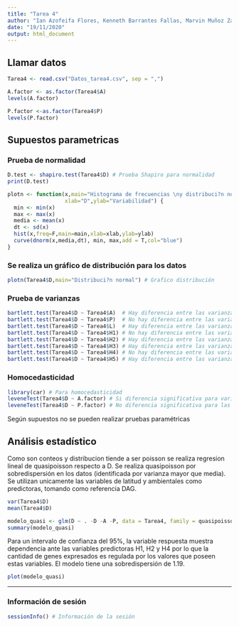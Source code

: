 ```yaml
---
title: "Tarea 4"
author: "Ian Azofeifa Flores, Kenneth Barrantes Fallas, Marvin Muñoz Zamora"
date: "19/11/2020"
output: html_document
---
```


## Llamar datos

```r
Tarea4 <- read.csv("Datos_tarea4.csv", sep = ",")

A.factor <- as.factor(Tarea4$A)
levels(A.factor)

P.factor <-as.factor(Tarea4$P)
levels(P.factor)
```

## Supuestos parametricas

### Prueba de normalidad 
```r
D.test <- shapiro.test(Tarea4$D) # Prueba Shapiro para normalidad
print(D.test)

plotn <- function(x,main="Histograma de frecuencias \ny distribuci?n normal",
                  xlab="D",ylab="Variabilidad") {
  min <- min(x)
  max <- max(x)
  media <- mean(x)
  dt <- sd(x)
  hist(x,freq=F,main=main,xlab=xlab,ylab=ylab)
  curve(dnorm(x,media,dt), min, max,add = T,col="blue")
}

```

### Se realiza un gráfico de distribución para los datos


```r
plotn(Tarea4$D,main="Distribuci?n normal") # Grafico distribución

```

### Prueba de varianzas 

```r
bartlett.test(Tarea4$D ~ Tarea4$A)  # Hay diferencia entre las varianzas 
bartlett.test(Tarea4$D ~ Tarea4$P)  # No hay diferencia entre las varianzas
bartlett.test(Tarea4$D ~ Tarea4$L)  # Hay diferencia entre las varianzas
bartlett.test(Tarea4$D ~ Tarea4$H1) # No hay diferencia entre las varianzas
bartlett.test(Tarea4$D ~ Tarea4$H2) # Hay diferencia entre las varianzas
bartlett.test(Tarea4$D ~ Tarea4$H3) # Hay diferencia entre las varianzas
bartlett.test(Tarea4$D ~ Tarea4$H4) # No hay diferencia entre las varianzas
bartlett.test(Tarea4$D ~ Tarea4$H5) # Hay diferencia entre las varianzas

```

### Homocedasticidad

```r
library(car) # Para homocedasticidad
leveneTest(Tarea4$D ~ A.factor) # Si diferencia significativa para variables entre los grupos
leveneTest(Tarea4$D ~ P.factor) # No diferencia significativa para las variables en los grupos
```

Según supuestos no se pueden realizar pruebas paramétricas


## Análisis estadístico


Como son conteos y distribucion tiende a ser poisson se realiza regresion lineal de quasipoisson respecto a D. Se realiza quasipoisson por sobredispersión en los datos (identificada por varianza mayor que media). Se utilizan unicamente las variables de latitud y ambientales como predictoras, tomando como referencia DAG.

```r

var(Tarea4$D)
mean(Tarea4$D)

modelo_quasi <- glm(D ~ . -D -A -P, data = Tarea4, family = quasipoisson)
summary(modelo_quasi)


```

Para un intervalo de confianza del 95%, la variable respuesta muestra dependencia ante las variables predictoras H1, H2 y H4 por lo que la cantidad de genes expresados es regulada por los valores que poseen estas variables. El modelo tiene una sobredispersión de 1.19.

```r
plot(modelo_quasi)

```



---
### Información de sesión
```r
sessionInfo() # Información de la sesión
```